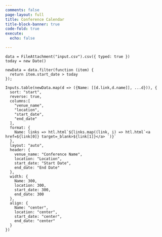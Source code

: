 ```yaml
---
comments: false
page-layout: full
title: Conference Calendar
title-block-banner: true
code-fold: true
execute:
  echo: false

---
```


```ojs
data = FileAttachment("input.csv").csv({ typed: true })
today = new Date()

newData = data.filter(function (item) {
  return item.start_date > today
});
```

```ojs
Inputs.table(newData.map(d => ({Name: [[d.link,d.name]], ...d})), {
  sort: "start",
  reverse: true,
  columns:[
    "venue_name",
    "location",
    "start_date",
    "end_date"
  ],  
  format: {
    Name: links => htl.html`${links.map((link, i) => htl.html`<a href=${link[0]} target=_blank>${link[1]}</a> `)}`
  },
  layout: "auto",
  header: {
    venue_name: "Conference Name",
    location: "Location",
    start_date: "Start Date",
    end_date: "End Date"
  },
  width: {
    Name: 300,
    location: 300,
    start_date: 300,
    end_date: 300
  },
  align: {
    Name: "center",
    location: "center",
    start_date: "center",
    end_date: "center"
  }
})

```
